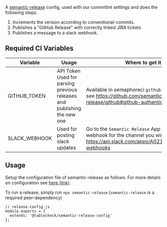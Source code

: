 
<Meta title="semantic-release-config" />

A [semantic-release](https://semantic-release.gitbook.io/semantic-release/) config, used with our commitlint settings and does the following steps.

1. Increments the version according to conventional-commits.
2. Publishes a "GitHub Release" with correctly linked JIRA tickets
3. Publishes a message to a slack webhook.

## Required CI Variables

| Variable      | Usage                                                                   | Where to get it from                                                                                                                                      |
| ------------- | ----------------------------------------------------------------------- | --------------------------------------------------------------------------------------------------------------------------------------------------------- |
| GITHUB_TOKEN  | API Token Used for parsing previous releases and publishing the new one | Available in semaphoreci `github-releases` secret or see https://github.com/semantic-release/github#github-authentication                                 |
| SLACK_WEBHOOK | Used for posting slack updates                                          | Go to the `Semantic Release` App and generate a new webhook for the channel you wish to post to. https://api.slack.com/apps/A021U4J1CQ4/incoming-webhooks |

## Usage

Setup the configuration file of semantic-release as follows. For more details on configuration see [here (link)](https://semantic-release.gitbook.io/semantic-release/usage/configuration).

To run a release, simply run `npx semantic-release` (`semantic-release` is a required peer-dependency)

```
// release.config.js
module.exports = {
  extends: '@tablecheck/semantic-release-config'
};
```
